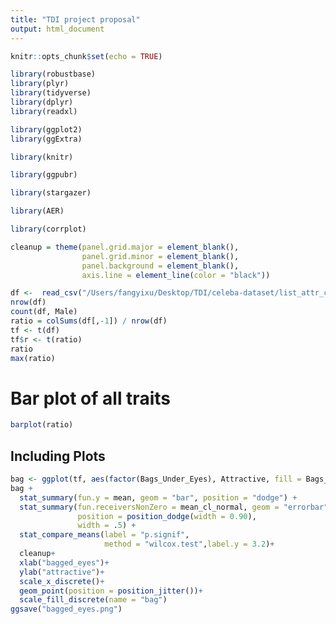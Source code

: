 ```yaml
---
title: "TDI project proposal"
output: html_document
---
```


```r
knitr::opts_chunk$set(echo = TRUE)

library(robustbase)
library(plyr)
library(tidyverse)
library(dplyr)
library(readxl)

library(ggplot2)
library(ggExtra)

library(knitr)

library(ggpubr)

library(stargazer)

library(AER)

library(corrplot)

cleanup = theme(panel.grid.major = element_blank(),
                panel.grid.minor = element_blank(),
                panel.background = element_blank(),
                axis.line = element_line(color = "black"))
```

```r
df <-  read_csv("/Users/fangyixu/Desktop/TDI/celeba-dataset/list_attr_celeba.csv")
nrow(df)
count(df, Male)
ratio = colSums(df[,-1]) / nrow(df)
tf <- t(df)
tf$r <- t(ratio)
ratio
max(ratio)
```

# Bar plot of all traits
```r
barplot(ratio)
```

## Including Plots

```r
bag <- ggplot(tf, aes(factor(Bags_Under_Eyes), Attractive, fill = Bags_Under_Eyes))
bag + 
  stat_summary(fun.y = mean, geom = "bar", position = "dodge") +
  stat_summary(fun.receiversNonZero = mean_cl_normal, geom = "errorbar", 
               position = position_dodge(width = 0.90),
               width = .5) +
  stat_compare_means(label = "p.signif", 
                     method = "wilcox.test",label.y = 3.2)+
  cleanup+
  xlab("bagged_eyes")+
  ylab("attractive")+
  scale_x_discrete()+
  geom_point(position = position_jitter())+
  scale_fill_discrete(name = "bag")
ggsave("bagged_eyes.png")
```